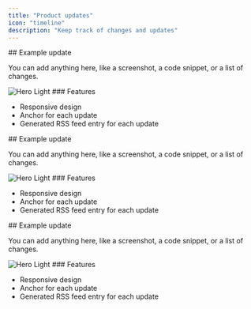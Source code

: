 ```yaml
---
title: "Product updates"
icon: "timeline"
description: "Keep track of changes and updates"
---
```


<Update label="Example" description="v0.1.1">
  ## Example update

  You can add anything here, like a screenshot, a code snippet, or a list of changes.

  <Frame>
    <img
      className="block"
      src="https://mintlify-assets.b-cdn.net/hero-light.png"
      alt="Hero Light"
    />
  </Frame>
  ### Features

  - Responsive design
  - Anchor for each update
  - Generated RSS feed entry for each update
</Update>
<Update label="Example" description="v0.1.2">
  ## Example update

  You can add anything here, like a screenshot, a code snippet, or a list of changes.

  <Frame>
    <img
      className="block"
      src="https://mintlify-assets.b-cdn.net/hero-light.png"
      alt="Hero Light"
    />
  </Frame>
  ### Features

  - Responsive design
  - Anchor for each update
  - Generated RSS feed entry for each update
</Update>
<Update label="Example" description="v0.1.3">
  ## Example update

  You can add anything here, like a screenshot, a code snippet, or a list of changes.

  <Frame>
    <img
      className="block"
      src="https://mintlify-assets.b-cdn.net/hero-light.png"
      alt="Hero Light"
    />
  </Frame>
  ### Features

  - Responsive design
  - Anchor for each update
  - Generated RSS feed entry for each update
</Update>